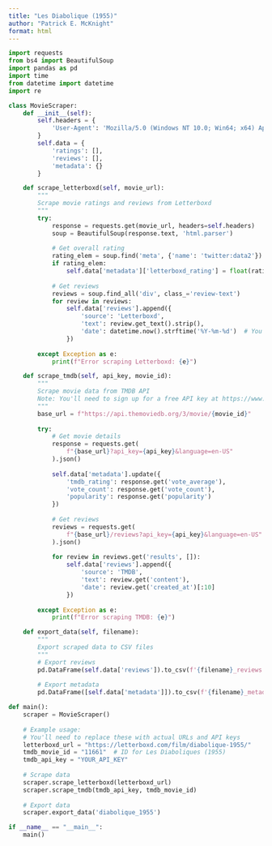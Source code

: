 ```yaml
---
title: "Les Diabolique (1955)"
author: "Patrick E. McKnight"
format: html
---
```


```python
import requests
from bs4 import BeautifulSoup
import pandas as pd
import time
from datetime import datetime
import re

class MovieScraper:
    def __init__(self):
        self.headers = {
            'User-Agent': 'Mozilla/5.0 (Windows NT 10.0; Win64; x64) AppleWebKit/537.36 (KHTML, like Gecko) Chrome/91.0.4472.124 Safari/537.36'
        }
        self.data = {
            'ratings': [],
            'reviews': [],
            'metadata': {}
        }

    def scrape_letterboxd(self, movie_url):
        """
        Scrape movie ratings and reviews from Letterboxd
        """
        try:
            response = requests.get(movie_url, headers=self.headers)
            soup = BeautifulSoup(response.text, 'html.parser')
            
            # Get overall rating
            rating_elem = soup.find('meta', {'name': 'twitter:data2'})
            if rating_elem:
                self.data['metadata']['letterboxd_rating'] = float(rating_elem['content'].split('/')[0])
            
            # Get reviews
            reviews = soup.find_all('div', class_='review-text')
            for review in reviews:
                self.data['reviews'].append({
                    'source': 'Letterboxd',
                    'text': review.get_text().strip(),
                    'date': datetime.now().strftime('%Y-%m-%d')  # You might want to extract actual review dates
                })
                
        except Exception as e:
            print(f"Error scraping Letterboxd: {e}")

    def scrape_tmdb(self, api_key, movie_id):
        """
        Scrape movie data from TMDB API
        Note: You'll need to sign up for a free API key at https://www.themoviedb.org/
        """
        base_url = f"https://api.themoviedb.org/3/movie/{movie_id}"
        
        try:
            # Get movie details
            response = requests.get(
                f"{base_url}?api_key={api_key}&language=en-US"
            ).json()
            
            self.data['metadata'].update({
                'tmdb_rating': response.get('vote_average'),
                'vote_count': response.get('vote_count'),
                'popularity': response.get('popularity')
            })
            
            # Get reviews
            reviews = requests.get(
                f"{base_url}/reviews?api_key={api_key}&language=en-US"
            ).json()
            
            for review in reviews.get('results', []):
                self.data['reviews'].append({
                    'source': 'TMDB',
                    'text': review.get('content'),
                    'date': review.get('created_at')[:10]
                })
                
        except Exception as e:
            print(f"Error scraping TMDB: {e}")

    def export_data(self, filename):
        """
        Export scraped data to CSV files
        """
        # Export reviews
        pd.DataFrame(self.data['reviews']).to_csv(f'{filename}_reviews.csv', index=False)
        
        # Export metadata
        pd.DataFrame([self.data['metadata']]).to_csv(f'{filename}_metadata.csv', index=False)

def main():
    scraper = MovieScraper()
    
    # Example usage:
    # You'll need to replace these with actual URLs and API keys
    letterboxd_url = "https://letterboxd.com/film/diabolique-1955/"
    tmdb_movie_id = "11661"  # ID for Les Diaboliques (1955)
    tmdb_api_key = "YOUR_API_KEY"
    
    # Scrape data
    scraper.scrape_letterboxd(letterboxd_url)
    scraper.scrape_tmdb(tmdb_api_key, tmdb_movie_id)
    
    # Export data
    scraper.export_data('diabolique_1955')

if __name__ == "__main__":
    main()

```

